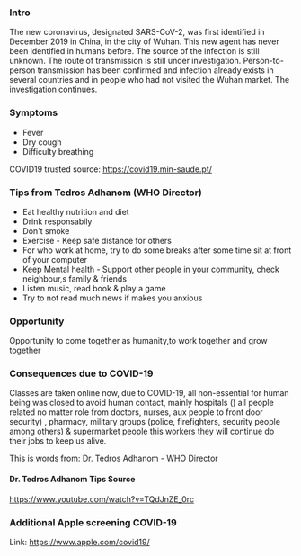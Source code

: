 ### Intro

The new coronavirus, designated SARS-CoV-2, was first identified in December 2019 in China, in the city of Wuhan. This new agent has never been identified in humans before. The source of the infection is still unknown.
The route of transmission is still under investigation. Person-to-person transmission has been confirmed and infection already exists in several countries and in people who had not visited the Wuhan market. The investigation continues.

### Symptoms

* Fever
* Dry cough
* Difficulty breathing

COVID19 trusted source: https://covid19.min-saude.pt/

### Tips from Tedros Adhanom (WHO Director)

* Eat healthy nutrition and diet
* Drink responsabily
* Don't smoke
* Exercise - Keep safe distance for others
* For who work at home, try to do some breaks after some time sit at front of your computer
* Keep Mental health - Support other people in your community, check neighbour,s family & friends
* Listen music, read book & play a game
* Try to not read much news if makes you anxious

### Opportunity
Opportunity to come together as humanity,to work together and grow together

### Consequences due to COVID-19
Classes are taken online now, due to COVID-19, all non-essential for human being was closed to avoid human contact, mainly 
hospitals () all people related no matter role from doctors, nurses, aux people to front door security) , pharmacy, military groups (police, firefighters, security people among others) & supermarket people this workers they will continue do their jobs to keep us alive.

This is words from: Dr. Tedros Adhanom - WHO Director

#### Dr. Tedros Adhanom Tips Source
https://www.youtube.com/watch?v=TQdJnZE_0rc

### Additional Apple screening COVID-19
Link: https://www.apple.com/covid19/